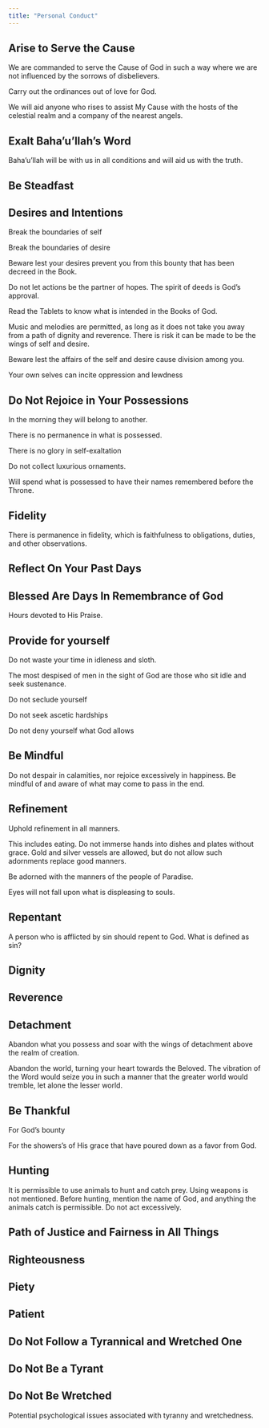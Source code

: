 ```yaml
---
title: "Personal Conduct"
---
```


## Arise to Serve the Cause

We are commanded to serve the Cause of God in such a way where we are not influenced by the sorrows of disbelievers.

Carry out the ordinances out of love for God.

We will aid anyone who rises to assist My Cause with the hosts of the celestial realm and a company of the nearest angels.

## Exalt Baha'u'llah's Word

Baha'u'llah will be with us in all conditions and will aid us with the truth.

## Be Steadfast

## Desires and Intentions

Break the boundaries of self

Break the boundaries of desire

Beware lest your desires prevent you from this bounty that has been decreed in the Book.

Do not let actions be the partner of hopes. The spirit of deeds is God's approval.

Read the Tablets to know what is intended in the Books of God.

Music and melodies are permitted, as long as it does not take you away from a path of dignity and reverence. There is risk it can be made to be the wings of self and desire.

Beware lest the affairs of the self and desire cause division among you.

Your own selves can incite oppression and lewdness

## Do Not Rejoice in Your Possessions

In the morning they will belong to another.

There is no permanence in what is possessed.

There is no glory in self-exaltation

Do not collect luxurious ornaments.

Will spend what is possessed to have their names remembered before the Throne.

## Fidelity

There is permanence in fidelity, which is faithfulness to obligations, duties, and other observations.

## Reflect On Your Past Days

## Blessed Are Days In Remembrance of God

Hours devoted to His Praise.

## Provide for yourself

Do not waste your time in idleness and sloth.

The most despised of men in the sight of God are those who sit idle and seek sustenance.

Do not seclude yourself

Do not seek ascetic hardships

Do not deny yourself what God allows

## Be Mindful

Do not despair in calamities, nor rejoice excessively in happiness. Be mindful of and aware of what may come to pass in the end.

## Refinement

Uphold refinement in all manners.

This includes eating. Do not immerse hands into dishes and plates without grace. Gold and silver vessels are allowed, but do not allow such adornments replace good manners.

Be adorned with the manners of the people of Paradise.

Eyes will not fall upon what is displeasing to souls.

## Repentant

A person who is afflicted by sin should repent to God. What is defined as sin?

## Dignity

## Reverence

## Detachment

Abandon what you possess and soar with the wings of detachment above the realm of creation.

Abandon the world, turning your heart towards the Beloved. The vibration of the Word would seize you in such a manner that the greater world would tremble, let alone the lesser world.

## Be Thankful

For God's bounty

For the showers's of His grace that have poured down as a favor from God.

## Hunting

It is permissible to use animals to hunt and catch prey. Using weapons is not mentioned. Before hunting, mention the name of God, and anything the animals catch is permissible. Do not act excessively.

## Path of Justice and Fairness in All Things

## Righteousness

## Piety

## Patient

## Do Not Follow a Tyrannical and Wretched One

## Do Not Be a Tyrant

## Do Not Be Wretched

Potential psychological issues associated with tyranny and wretchedness.

## 
